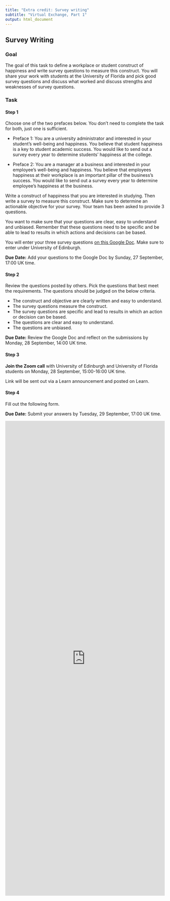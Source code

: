 ```yaml
---
title: "Extra credit: Survey writing"
subtitle: "Virtual Exchange, Part 1"
output: html_document
---
```


## Survey Writing

### Goal

The goal of this task to define a workplace or student construct of happiness and write survey questions to measure this construct. You will share your work with students at the University of Florida and pick good survey questions and discuss what worked and discuss strengths and weaknesses of survey questions.

### Task

#### Step 1

Choose one of the two prefaces below. You don't need to complete the task for both, just one is sufficient.

- Preface 1: You are a university administrator and interested in your student’s well-being and happiness. You believe that student happiness is a key to student academic success. You would like to send out a survey every year to determine students' happiness at the college. 

- Preface 2: You are a manager at a business and interested in your employee’s well-being and happiness. You believe that employees happiness at their workplace is an important pillar of the business’s success.  You would like to send out a survey every year to determine employee’s happiness at the business. 

Write a construct of happiness that you are interested in studying. Then write a survey to measure this construct. Make sure to determine an actionable objective for your survey. Your team has been asked to provide 3 questions. 

You want to make sure that your questions are clear, easy to understand and unbiased. Remember that these questions need to be specific and be able to lead to results in which actions and decisions can be based. 

You will enter your three survey questions [on this Google Doc](https://docs.google.com/document/d/1o3z0VS2ODkymJuwcCMcv1OrDuI188yfu1NcExtRM-AA/edit?usp=sharing). Make sure to enter under University of Edinburgh.

**Due Date:** Add your questions to the Google Doc by Sunday, 27 September, 17:00 UK time.

#### Step 2

Review the questions posted by others. Pick the questions that best meet the requirements. The questions should be judged on the below criteria. 

-	The construct and objective are clearly written and easy to understand. 
-	The survey questions measure the construct. 
-	The survey questions are specific and lead to results in which an action or decision can be based. 
-	The questions are clear and easy to understand. 
-	The questions are unbiased. 

**Due Date:** Review the Google Doc and reflect on the submissions by Monday, 28 September, 14:00 UK time.

#### Step 3

**Join the Zoom call** with University of Edinburgh and University of Florida students on  Monday, 28 September, 15:00-16:00 UK time. 

Link will be sent out via a Learn announcement and posted on Learn.

#### Step 4

Fill out the following form.

**Due Date:** Submit your answers by Tuesday, 29 September, 17:00 UK time.

<iframe width="900px" height= "1500px" src= "https://forms.office.com/Pages/ResponsePage.aspx?id=sAafLmkWiUWHiRCgaTTcYRiRHjHRDWhOuLE_6JyNA0dUMERTU0ZMR0FOMEtRTjNMMDlONTZQTVBBUC4u&embed=true" frameborder= "0" marginwidth= "0" marginheight= "0" style= "border: none; max-width:100%; max-height:100vh" allowfullscreen webkitallowfullscreen mozallowfullscreen msallowfullscreen> </iframe>
